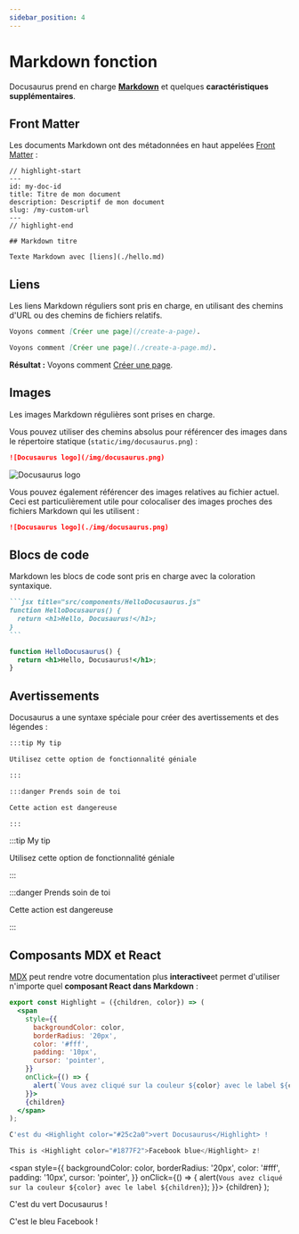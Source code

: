 ```yaml
---
sidebar_position: 4
---
```


# Markdown fonction

Docusaurus prend en charge **[Markdown](https://daringfireball.net/projects/markdown/syntax)** et quelques **caractéristiques supplémentaires**.

## Front Matter

Les documents Markdown ont des métadonnées en haut appelées [Front Matter](https://jekyllrb.com/docs/front-matter/) :

```text title="my-doc.md"
// highlight-start
---
id: my-doc-id
title: Titre de mon document
description: Descriptif de mon document
slug: /my-custom-url
---
// highlight-end

## Markdown titre

Texte Markdown avec [liens](./hello.md)
```

## Liens

Les liens Markdown réguliers sont pris en charge, en utilisant des chemins d'URL ou des chemins de fichiers relatifs.

```md
Voyons comment [Créer une page](/create-a-page).
```

```md
Voyons comment [Créer une page](./create-a-page.md).
```

**Résultat :** Voyons comment [Créer une page](./create-a-page.md).

## Images

Les images Markdown régulières sont prises en charge.

Vous pouvez utiliser des chemins absolus pour référencer des images dans le répertoire statique (`static/img/docusaurus.png`) :

```md
![Docusaurus logo](/img/docusaurus.png)
```

![Docusaurus logo](/img/docusaurus.png)

Vous pouvez également référencer des images relatives au fichier actuel. Ceci est particulièrement utile pour colocaliser des images proches des fichiers Markdown qui les utilisent :

```md
![Docusaurus logo](./img/docusaurus.png)
```

## Blocs de code

Markdown les blocs de code sont pris en charge avec la coloration syntaxique.

````md
```jsx title="src/components/HelloDocusaurus.js"
function HelloDocusaurus() {
  return <h1>Hello, Docusaurus!</h1>;
}
```
````

```jsx title="src/components/HelloDocusaurus.js"
function HelloDocusaurus() {
  return <h1>Hello, Docusaurus!</h1>;
}
```

## Avertissements

Docusaurus a une syntaxe spéciale pour créer des avertissements et des légendes :

```md
:::tip My tip

Utilisez cette option de fonctionnalité géniale

:::

:::danger Prends soin de toi

Cette action est dangereuse

:::
```

:::tip My tip

Utilisez cette option de fonctionnalité géniale

:::

:::danger Prends soin de toi

Cette action est dangereuse

:::

## Composants MDX et React

[MDX](https://mdxjs.com/) peut rendre votre documentation plus **interactive**et permet d'utiliser n'importe quel **composant React dans Markdown** :

```jsx
export const Highlight = ({children, color}) => (
  <span
    style={{
      backgroundColor: color,
      borderRadius: '20px',
      color: '#fff',
      padding: '10px',
      cursor: 'pointer',
    }}
    onClick={() => {
      alert(`Vous avez cliqué sur la couleur ${color} avec le label ${children}`)
    }}>
    {children}
  </span>
);

C'est du <Highlight color="#25c2a0">vert Docusaurus</Highlight> !

This is <Highlight color="#1877F2">Facebook blue</Highlight> z!
```

  <span
    style={{
      backgroundColor: color,
      borderRadius: '20px',
      color: '#fff',
      padding: '10px',
      cursor: 'pointer',
    }}
    onClick={() => {
      alert(`Vous avez cliqué sur la couleur ${color} avec le label ${children}`);
    }}>
    {children}
  </span>
);

C'est du <Highlight color="#25c2a0">vert Docusaurus</Highlight> !

C'est le <Highlight color="#1877F2">bleu Facebook</Highlight> !
